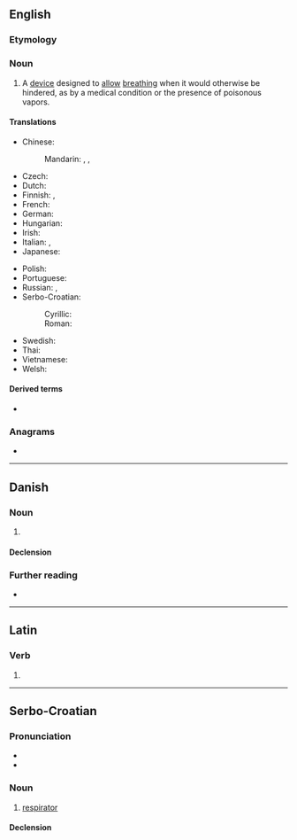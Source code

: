 {{also|respirátor}}
==English==

===Etymology===
{{suffix|en|respirate|or}}

===Noun===
{{en-noun}}

# A [[device]] designed to [[allow]] [[breathe|breathing]] when it would otherwise be hindered, as by a medical condition or the presence of poisonous vapors.
#: {{hyponyms|en|ventilator}}
#: {{ux|en|The house painters were each officially required to wear a '''respirator''', but this was sometimes disregarded in the extreme heat.}}

====Translations====
{{trans-top|device to allow breathing}}
* Chinese:
*: Mandarin: {{t+|cmn|呼吸器|tr=hūxīqì}}, {{t|cmn|呼吸機}}, {{t|cmn|呼吸机|tr=hūxījī}}
* Czech: {{t|cs|respirátor|m}}
* Dutch: {{t+|nl|beademingsmachine|f}}
* Finnish: {{t+|fi|hengityskone}}, {{t|fi|hengityslaite}}
* French: {{t+|fr|respirateur|m}}
* German: {{t+|de|Beatmungsgerät|n}}
* Hungarian: {{t|hu|lélegeztetőgép}}
* Irish: {{t|ga|análaitheoir|m}}
* Italian: {{t+|it|respiratore|m}}, {{t|it|aeroforo|m}}
* Japanese: {{t|ja|人工呼吸器|tr=じんこうこきゅうき, jinkō kokyūki}}
{{trans-mid}}
* Polish: {{t+|pl|respirator|m}}
* Portuguese: {{t|pt|respirador|m}}
* Russian: {{t+|ru|респира́тор|m}}, {{t+|ru|вентиля́тор|m}}
* Serbo-Croatian:
*: Cyrillic: {{t|sh|респѝра̄тор|m}}
*: Roman: {{t+|sh|respìrātor|m}}
* Swedish: {{t+|sv|respirator}}
* Thai: {{t|th|เครื่องช่วยหายใจ}}
* Vietnamese: {{t|vi|thông gió}}
* Welsh: {{t|cy|peiriant anadlu|m}}
{{trans-bottom}}

====Derived terms====
* {{l|en|responaut}}

===Anagrams===
* {{anagrams|en|a=aeioprrrst|airporters|parrotries}}

----

==Danish==

===Noun===
{{da-noun|en|er}}

# {{rfdef|da}}

====Declension====
{{da-decl|en|er}}

===Further reading===
* {{R:DDO}}

----

==Latin==

===Verb===
{{la-verb-form|respīrātor}}

# {{inflection of|la|respīrō||2//3|s|futr|pasv|imp}}

----

==Serbo-Croatian==

===Pronunciation===
* {{IPA|sh|/respǐraːtor/}}
* {{hyphenation|sh|res|pi|ra|tor}}

===Noun===
{{sh-noun|g=m|head=respìrātor}}

# [[#English|respirator]]

====Declension====
{{sh-decl-noun
|respirator|respiratori
|respiratora|respiratora
|respiratoru|respiratorima
|respirator|respiratore
|respiratoru / respiratore|respiratori
|respiratoru|respiratorima
|respiratorom|respiratorima
}}